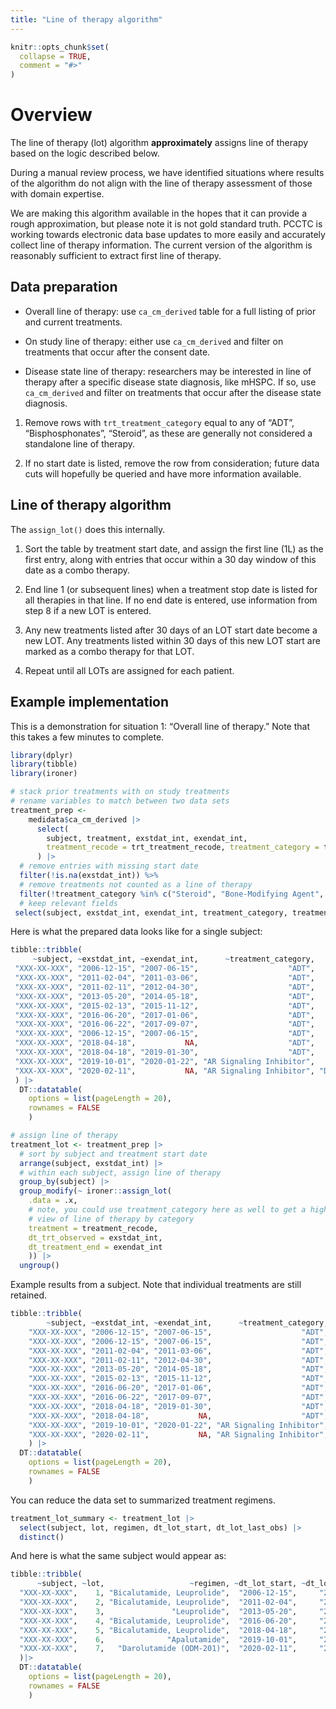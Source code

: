```yaml
---
title: "Line of therapy algorithm"
---
```


```r
knitr::opts_chunk$set(
  collapse = TRUE,
  comment = "#>"
)
```

# Overview

The line of therapy (lot) algorithm **approximately** assigns line of therapy based on the 
logic described below. 

During a manual review process, we have identified situations where
results of the algorithm do not align with the line of therapy assessment of those with domain 
expertise.

We are making this algorithm available in the hopes that it can provide a rough approximation,
but please note it is not gold standard truth. PCCTC is working towards 
electronic data base updates to more easily and accurately collect line of therapy information.
The current version of the algorithm is reasonably sufficient to extract first line of therapy.



## Data preparation

 * Overall line of therapy: use `ca_cm_derived` table for a full listing of prior and current treatments.
 
 * On study line of therapy: either use `ca_cm_derived` and filter on treatments that occur after the consent date.
 
 * Disease state line of therapy: researchers may be interested in line of therapy after a specific
 disease state diagnosis, like mHSPC. If so, use `ca_cm_derived` and filter on treatments
 that occur after the disease state diagnosis.
 
1.  Remove rows with `trt_treatment_category` equal to any of "ADT", "Bisphosphonates", "Steroid", as these are generally not considered a standalone line of therapy.

2.  If no start date is listed, remove the row from consideration; future data cuts will hopefully be queried and have more information available.


## Line of therapy algorithm

The `assign_lot()` does this internally.

1.  Sort the table by treatment start date, and assign the first line (1L) as the first entry, along with entries that occur within a 30 day window of this date as a combo therapy.

2.  End line 1 (or subsequent lines) when a treatment stop date is listed for all therapies in that line.
    If no end date is entered, use information from step 8 if a new LOT is entered.

3.  Any new treatments listed after 30 days of an LOT start date become a new LOT.
    Any treatments listed within 30 days of this new LOT start are marked as a combo therapy for that LOT.

4.  Repeat until all LOTs are assigned for each patient.

## Example implementation 

This is a demonstration for situation 1: "Overall line of therapy." Note
that this takes a few minutes to complete.

```r
library(dplyr)
library(tibble)
library(ironer)
```


```r
# stack prior treatments with on study treatments
# rename variables to match between two data sets
treatment_prep <- 
    medidata$ca_cm_derived |>  
      select(
        subject, treatment, exstdat_int, exendat_int, 
        treatment_recode = trt_treatment_recode, treatment_category = trt_treatment_category
      ) |> 
  # remove entries with missing start date
  filter(!is.na(exstdat_int)) %>% 
  # remove treatments not counted as a line of therapy
  filter(!treatment_category %in% c("Steroid", "Bone-Modifying Agent", "Bisphosphonates", "Antidiabetic")) |> 
  # keep relevant fields
 select(subject, exstdat_int, exendat_int, treatment_category, treatment_recode)
```

Here is what the prepared data looks like for a single subject:

```r
tibble::tribble(
     ~subject, ~exstdat_int, ~exendat_int,      ~treatment_category,        ~treatment_recode,
 "XXX-XX-XXX", "2006-12-15", "2007-06-15",                    "ADT",           "Bicalutamide",
 "XXX-XX-XXX", "2011-02-04", "2011-03-06",                    "ADT",           "Bicalutamide",
 "XXX-XX-XXX", "2011-02-11", "2012-04-30",                    "ADT",             "Leuprolide",
 "XXX-XX-XXX", "2013-05-20", "2014-05-18",                    "ADT",             "Leuprolide",
 "XXX-XX-XXX", "2015-02-13", "2015-11-12",                    "ADT",             "Leuprolide",
 "XXX-XX-XXX", "2016-06-20", "2017-01-06",                    "ADT",           "Bicalutamide",
 "XXX-XX-XXX", "2016-06-22", "2017-09-07",                    "ADT",             "Leuprolide",
 "XXX-XX-XXX", "2006-12-15", "2007-06-15",                    "ADT",             "Leuprolide",
 "XXX-XX-XXX", "2018-04-18",           NA,                    "ADT",             "Leuprolide", 
 "XXX-XX-XXX", "2018-04-18", "2019-01-30",                    "ADT",           "Bicalutamide", 
 "XXX-XX-XXX", "2019-10-01", "2020-01-22", "AR Signaling Inhibitor",            "Apalutamide", 
 "XXX-XX-XXX", "2020-02-11",           NA, "AR Signaling Inhibitor", "Darolutamide (ODM-201)"  
 ) |> 
  DT::datatable(
    options = list(pageLength = 20), 
    rownames = FALSE
    )

```



```r
# assign line of therapy 
treatment_lot <- treatment_prep |>  
  # sort by subject and treatment start date
  arrange(subject, exstdat_int) |> 
  # within each subject, assign line of therapy
  group_by(subject) |> 
  group_modify(~ ironer::assign_lot(
    .data = .x, 
    # note, you could use treatment_category here as well to get a high level
    # view of line of therapy by category
    treatment = treatment_recode,
    dt_trt_observed = exstdat_int, 
    dt_treatment_end = exendat_int
    )) |> 
  ungroup()  
```


Example results from a subject. Note that individual treatments are still retained.

```r
tibble::tribble(
        ~subject, ~exstdat_int, ~exendat_int,      ~treatment_category,        ~treatment_recode,     ~source, ~lot,                   ~regimen, ~dt_lot_start, ~dt_lot_last_obs,
    "XXX-XX-XXX", "2006-12-15", "2007-06-15",                    "ADT",           "Bicalutamide",   "priorrx",    1, "Bicalutamide, Leuprolide",  "2006-12-15",     "2007-06-15",
    "XXX-XX-XXX", "2006-12-15", "2007-06-15",                    "ADT",             "Leuprolide",   "priorrx",    1, "Bicalutamide, Leuprolide",  "2006-12-15",     "2007-06-15",
    "XXX-XX-XXX", "2011-02-04", "2011-03-06",                    "ADT",           "Bicalutamide",   "priorrx",    2, "Bicalutamide, Leuprolide",  "2011-02-04",     "2012-04-30",
    "XXX-XX-XXX", "2011-02-11", "2012-04-30",                    "ADT",             "Leuprolide",   "priorrx",    2, "Bicalutamide, Leuprolide",  "2011-02-04",     "2012-04-30",
    "XXX-XX-XXX", "2013-05-20", "2014-05-18",                    "ADT",             "Leuprolide",   "priorrx",    3,               "Leuprolide",  "2013-05-20",     "2015-11-12",
    "XXX-XX-XXX", "2015-02-13", "2015-11-12",                    "ADT",             "Leuprolide",   "priorrx",    3,               "Leuprolide",  "2013-05-20",     "2015-11-12",
    "XXX-XX-XXX", "2016-06-20", "2017-01-06",                    "ADT",           "Bicalutamide",   "priorrx",    4, "Bicalutamide, Leuprolide",  "2016-06-20",     "2017-09-07",
    "XXX-XX-XXX", "2016-06-22", "2017-09-07",                    "ADT",             "Leuprolide",   "priorrx",    4, "Bicalutamide, Leuprolide",  "2016-06-20",     "2017-09-07",
    "XXX-XX-XXX", "2018-04-18", "2019-01-30",                    "ADT",           "Bicalutamide", "treatment",    5, "Bicalutamide, Leuprolide",  "2018-04-18",     "2019-01-30",
    "XXX-XX-XXX", "2018-04-18",           NA,                    "ADT",             "Leuprolide", "treatment",    5, "Bicalutamide, Leuprolide",  "2018-04-18",     "2019-01-30",
    "XXX-XX-XXX", "2019-10-01", "2020-01-22", "AR Signaling Inhibitor",            "Apalutamide", "treatment",    6,              "Apalutamide",  "2019-10-01",     "2020-01-22",
    "XXX-XX-XXX", "2020-02-11",           NA, "AR Signaling Inhibitor", "Darolutamide (ODM-201)", "treatment",    7,   "Darolutamide (ODM-201)",  "2020-02-11",     "2020-02-11"
    ) |> 
  DT::datatable(
    options = list(pageLength = 20), 
    rownames = FALSE
    )
```

You can reduce the data set to summarized treatment regimens.

```r
treatment_lot_summary <- treatment_lot |> 
  select(subject, lot, regimen, dt_lot_start, dt_lot_last_obs) |> 
  distinct()
```

And here is what the same subject would appear as:

```r
tibble::tribble(
      ~subject, ~lot,                   ~regimen, ~dt_lot_start, ~dt_lot_last_obs,
  "XXX-XX-XXX",    1, "Bicalutamide, Leuprolide",  "2006-12-15",     "2007-06-15",
  "XXX-XX-XXX",    2, "Bicalutamide, Leuprolide",  "2011-02-04",     "2012-04-30",
  "XXX-XX-XXX",    3,               "Leuprolide",  "2013-05-20",     "2015-11-12",
  "XXX-XX-XXX",    4, "Bicalutamide, Leuprolide",  "2016-06-20",     "2017-09-07",
  "XXX-XX-XXX",    5, "Bicalutamide, Leuprolide",  "2018-04-18",     "2019-01-30",
  "XXX-XX-XXX",    6,              "Apalutamide",  "2019-10-01",     "2020-01-22",
  "XXX-XX-XXX",    7,   "Darolutamide (ODM-201)",  "2020-02-11",     "2020-02-11"
  )|> 
  DT::datatable(
    options = list(pageLength = 20), 
    rownames = FALSE
    )
```

